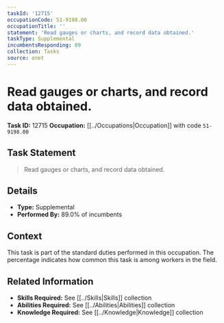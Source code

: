 ```yaml
---
taskId: '12715'
occupationCode: 51-9198.00
occupationTitle: ''
statement: 'Read gauges or charts, and record data obtained.'
taskType: Supplemental
incumbentsResponding: 89
collection: Tasks
source: onet
---
```

# Read gauges or charts, and record data obtained.

**Task ID:** 12715
**Occupation:** [[../Occupations|Occupation]] with code `51-9198.00`

## Task Statement

> Read gauges or charts, and record data obtained.

## Details

- **Type:** Supplemental
- **Performed By:** 89.0% of incumbents

## Context

This task is part of the standard duties performed in this occupation. The percentage indicates how common this task is among workers in the field.

## Related Information

- **Skills Required:** See [[../Skills|Skills]] collection
- **Abilities Required:** See [[../Abilities|Abilities]] collection
- **Knowledge Required:** See [[../Knowledge|Knowledge]] collection
